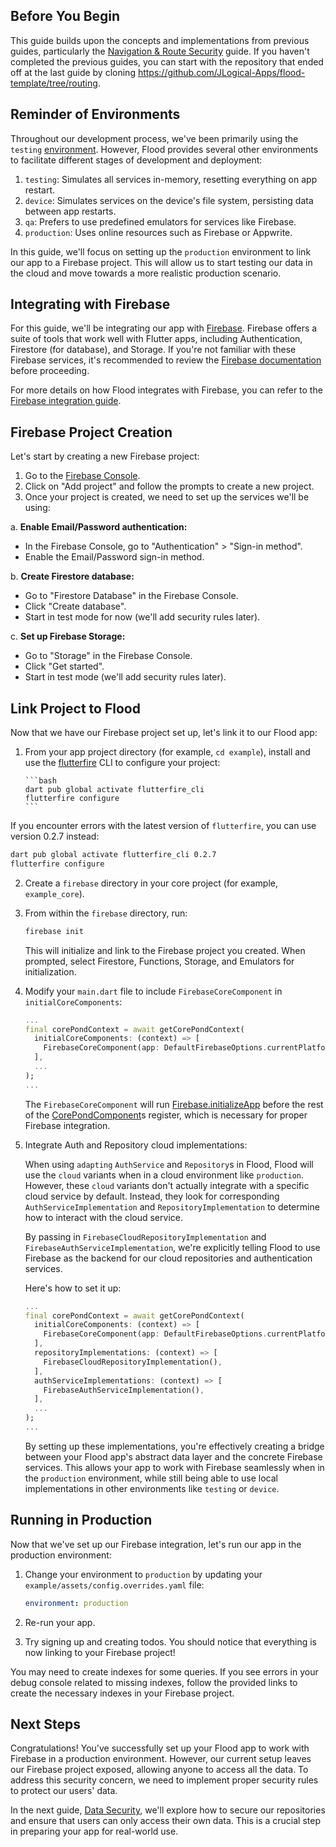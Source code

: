 
## Before You Begin

This guide builds upon the concepts and implementations from previous guides, particularly the [Navigation & Route Security](/navigation-and-route-security) guide. If you haven't completed the previous guides, you can start with the repository that ended off at the last guide by cloning https://github.com/JLogical-Apps/flood-template/tree/routing.

## Reminder of Environments

Throughout our development process, we've been primarily using the `testing` [environment](/environment). However, Flood provides several other environments to facilitate different stages of development and deployment:

1. `testing`: Simulates all services in-memory, resetting everything on app restart.
2. `device`: Simulates services on the device's file system, persisting data between app restarts.
3. `qa`: Prefers to use predefined emulators for services like Firebase.
4. `production`: Uses online resources such as Firebase or Appwrite.

In this guide, we'll focus on setting up the `production` environment to link our app to a Firebase project. This will allow us to start testing our data in the cloud and move towards a more realistic production scenario.

## Integrating with Firebase

For this guide, we'll be integrating our app with [Firebase](https://firebase.google.com). Firebase offers a suite of tools that work well with Flutter apps, including Authentication, Firestore (for database), and Storage. If you're not familiar with these Firebase services, it's recommended to review the [Firebase documentation](https://firebase.google.com/docs) before proceeding.

For more details on how Flood integrates with Firebase, you can refer to the [Firebase integration guide](/firebase).

## Firebase Project Creation

Let's start by creating a new Firebase project:

1. Go to the [Firebase Console](https://console.firebase.google.com/).
2. Click on "Add project" and follow the prompts to create a new project.
3. Once your project is created, we need to set up the services we'll be using:

a. **Enable Email/Password authentication:**

-   In the Firebase Console, go to "Authentication" > "Sign-in method".
-   Enable the Email/Password sign-in method.

b. **Create Firestore database:**

-   Go to "Firestore Database" in the Firebase Console.
-   Click "Create database".
-   Start in test mode for now (we'll add security rules later).

c. **Set up Firebase Storage:**

-   Go to "Storage" in the Firebase Console.
-   Click "Get started".
-   Start in test mode (we'll add security rules later).

## Link Project to Flood

Now that we have our Firebase project set up, let's link it to our Flood app:

1.  From your app project directory (for example, `cd example`), install and use the [flutterfire](https://pub.dev/packages/flutterfire_cli) CLI to configure your project:

        ```bash
        dart pub global activate flutterfire_cli
        flutterfire configure
        ```

<Callout type="info">

If you encounter errors with the latest version of `flutterfire`, you can use version 0.2.7 instead:

```bash
dart pub global activate flutterfire_cli 0.2.7
flutterfire configure
```

</Callout>

2.  Create a `firebase` directory in your core project (for example, `example_core`).

3.  From within the `firebase` directory, run:

    ```bash
    firebase init
    ```

    This will initialize and link to the Firebase project you created. When prompted, select Firestore, Functions, Storage, and Emulators for initialization.

4.  Modify your `main.dart` file to include `FirebaseCoreComponent` in `initialCoreComponents`:

    ```dart filename="example/lib/main.dart" {3-5}
    ...
    final corePondContext = await getCorePondContext(
      initialCoreComponents: (context) => [
        FirebaseCoreComponent(app: DefaultFirebaseOptions.currentPlatform),
      ],
      ...
    );
    ...
    ```

    The `FirebaseCoreComponent` will run [Firebase.initializeApp](https://firebase.flutter.dev/docs/overview/#initialization) before the rest of the [CorePondComponent](/pond/core)s register, which is necessary for proper Firebase integration.

5.  Integrate Auth and Repository cloud implementations:

    When using `adapting` `AuthService` and `Repository`s in Flood, Flood will use the `cloud` variants when in a cloud environment like `production`. However, these `cloud` variants don't actually integrate with a specific cloud service by default. Instead, they look for corresponding `AuthServiceImplementation` and `RepositoryImplementation` to determine how to interact with the cloud service.

    By passing in `FirebaseCloudRepositoryImplementation` and `FirebaseAuthServiceImplementation`, we're explicitly telling Flood to use Firebase as the backend for our cloud repositories and authentication services.

    Here's how to set it up:

    ```dart filename="example_core/lib/pond.dart" {6-11}
    ...
    final corePondContext = await getCorePondContext(
      initialCoreComponents: (context) => [
        FirebaseCoreComponent(app: DefaultFirebaseOptions.currentPlatform),
      ],
      repositoryImplementations: (context) => [
        FirebaseCloudRepositoryImplementation(),
      ],
      authServiceImplementations: (context) => [
        FirebaseAuthServiceImplementation(),
      ],
      ...
    );
    ...
    ```

    By setting up these implementations, you're effectively creating a bridge between your Flood app's abstract data layer and the concrete Firebase services. This allows your app to work with Firebase seamlessly when in the `production` environment, while still being able to use local implementations in other environments like `testing` or `device`.

## Running in Production

Now that we've set up our Firebase integration, let's run our app in the production environment:

1. Change your environment to `production` by updating your `example/assets/config.overrides.yaml` file:

    ```yaml filename="example/assets/config.overrides.yaml"
    environment: production
    ```

2. Re-run your app.

3. Try signing up and creating todos. You should notice that everything is now linking to your Firebase project!

<Callout type="info">
    You may need to create indexes for some queries. If you see errors in your
    debug console related to missing indexes, follow the provided links to
    create the necessary indexes in your Firebase project.
</Callout>

## Next Steps

Congratulations! You've successfully set up your Flood app to work with Firebase in a production environment. However, our current setup leaves our Firebase project exposed, allowing anyone to access all the data. To address this security concern, we need to implement proper security rules to protect our users' data.

In the next guide, [Data Security](/data-security), we'll explore how to secure our repositories and ensure that users can only access their own data. This is a crucial step in preparing your app for real-world use.
